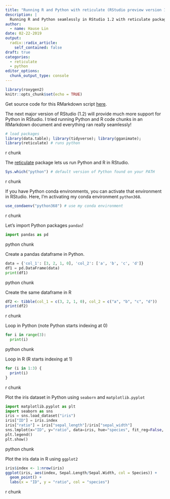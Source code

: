 ```yaml
---
title: "Running R and Python with reticulate (RStudio preview version 1.2)"
description: |
  Running R and Python seamlessly in RStudio 1.2 with reticulate package.
author:
  - name: Hause Lin
date: 02-22-2019
output:
  radix::radix_article:
    self_contained: false
draft: true
categories: 
  - reticulate
  - python
editor_options: 
  chunk_output_type: console
---
```


```r
library(roxygen2)
knitr::opts_chunk$set(echo = TRUE)
```

Get source code for this RMarkdown script [here](https://github.com/hauselin/rtutorialsite/blob/master/_posts/2019-02-22-why-we-should-never-use-barplots-use-geomquasirandom-instead/why-we-should-never-use-barplots-use-geomquasirandom-instead.Rmd).

The next major version of RStudio (1.2) will provide much more support for Python in RStudio. I tried running Python and R code chunks in an RMarkdown document and everything ran really seamlessly!

```r
# load packages
library(data.table); library(tidyverse); library(gganimate); 
library(reticulate) # runs python
```

<aside>r chunk</aside>

The [reticulate](https://rstudio.github.io/reticulate/) package lets us run Python and R in RStudio. 

```r
Sys.which("python") # default version of Python found on your PATH
```

<aside>r chunk</aside>

If you have Python conda environments, you can activate that environment in RStudio. Here, I'm activating my conda environment `python368`.

```r
use_condaenv("python368") # use my conda environment 
```

<aside>r chunk</aside>

Let's import Python packages `pandas`!

```python
import pandas as pd
```

<aside>python chunk</aside>

Create a pandas dataframe in Python.

```python
data = {'col_1': [3, 2, 1, 0], 'col_2': ['a', 'b', 'c', 'd']}
df1 = pd.DataFrame(data)
print(df1)
```

<aside>python chunk</aside>

Create the same dataframe in R

```r
df2 <- tibble(col_1 = c(3, 2, 1, 0), col_2 = c("a", "b", "c", "d"))
print(df2)
```

<aside>r chunk</aside>

Loop in Python (note Python starts indexing at 0)

```python
for i in range(3):
  print(i)
```

<aside>python chunk</aside>

Loop in R (R starts indexing at 1)

```r
for (i in 1:3) {
  print(i)
}
```

<aside>r chunk</aside>

Plot the iris dataset in Python using `seaborn` and `matplotlib.pyplot`

```python
import matplotlib.pyplot as plt
import seaborn as sns
iris = sns.load_dataset("iris")
iris["ID"] = iris.index
iris["ratio"] = iris["sepal_length"]/iris["sepal_width"]
sns.lmplot(x="ID", y="ratio", data=iris, hue="species", fit_reg=False, legend=False)
plt.legend()
plt.show()
```

<aside>python chunk</aside>

Plot the iris data in R using `ggplot2`

```r
iris$index <- 1:nrow(iris)
ggplot(iris, aes(index, Sepal.Length/Sepal.Width, col = Species)) + 
  geom_point() +
  labs(x = "ID", y = "ratio", col = "species")
```

<aside>r chunk</aside>
